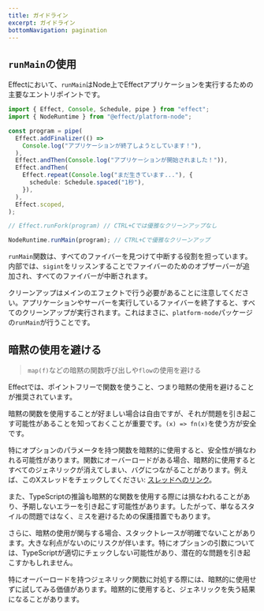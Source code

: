 ```yaml
---
title: ガイドライン
excerpt: ガイドライン
bottomNavigation: pagination
---
```


## `runMain`の使用

Effectにおいて、`runMain`はNode上でEffectアプリケーションを実行するための主要なエントリポイントです。

```ts
import { Effect, Console, Schedule, pipe } from "effect";
import { NodeRuntime } from "@effect/platform-node";

const program = pipe(
  Effect.addFinalizer(() =>
    Console.log("アプリケーションが終了しようとしています！"),
  ),
  Effect.andThen(Console.log("アプリケーションが開始されました！")),
  Effect.andThen(
    Effect.repeat(Console.log("まだ生きています..."), {
      schedule: Schedule.spaced("1秒"),
    }),
  ),
  Effect.scoped,
);

// Effect.runFork(program) // CTRL+Cでは優雅なクリーンアップなし

NodeRuntime.runMain(program); // CTRL+Cで優雅なクリーンアップ
```

`runMain`関数は、すべてのファイバーを見つけて中断する役割を担っています。内部では、`sigint`をリッスンすることでファイバーのためのオブザーバーが追加され、すべてのファイバーが中断されます。

クリーンアップはメインのエフェクトで行う必要があることに注意してください。アプリケーションやサーバーを実行しているファイバーを終了すると、すべてのクリーンアップが実行されます。これはまさに、`platform-node`パッケージの`runMain`が行うことです。

## 暗黙の使用を避ける

> `map(f)`などの暗黙の関数呼び出しや`flow`の使用を避ける

Effectでは、ポイントフリーで関数を使うこと、つまり暗黙の使用を避けることが推奨されています。

暗黙の関数を使用することが好ましい場合は自由ですが、それが問題を引き起こす可能性があることを知っておくことが重要です。`(x) => fn(x)`を使う方が安全です。

特にオプションのパラメータを持つ関数を暗黙的に使用すると、安全性が損なわれる可能性があります。関数にオーバーロードがある場合、暗黙的に使用するとすべてのジェネリックが消えてしまい、バグにつながることがあります。例えば、このXスレッドをチェックしてください: [スレッドへのリンク](https://twitter.com/MichaelArnaldi/status/1670715270845935616)。

また、TypeScriptの推論も暗黙的な関数を使用する際には損なわれることがあり、予期しないエラーを引き起こす可能性があります。したがって、単なるスタイルの問題ではなく、ミスを避けるための保護措置でもあります。

さらに、暗黙の使用が関与する場合、スタックトレースが明確でないことがあります。大きな利点がないのにリスクが伴います。特にオプションの引数については、TypeScriptが適切にチェックしない可能性があり、潜在的な問題を引き起こすかもしれません。

特にオーバーロードを持つジェネリック関数に対処する際には、暗黙的に使用せずに試してみる価値があります。暗黙的に使用すると、ジェネリックを失う結果になることがあります。
